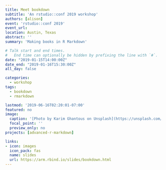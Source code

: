 ```yaml
---
title: Meet bookdown
subtitle: 'An rstudio::conf 2019 workshop'
authors: [alison]
event: 'rstudio::conf 2019'
event_url:
location: Austin, Texas
abstract: ''
summary: 'Making books in R Markdown'

# Talk start and end times.
#   End time can optionally be hidden by prefixing the line with `#`.
date: "2019-01-15T14:00:00Z"
date_end: "2019-01-16T15:30:00Z"
all_day: false

categories:
  - workshop
tags:
  - bookdown
  - rmarkdown

lastmod: '2019-06-16T02:20:01-07:00'
featured: no
image:
  caption: '[Photo by Karim Ghantous on Unsplash](https://unsplash.com/photos/JHTlgIpNyQA)'
  focal_point: ''
  preview_only: no
projects: [advanced-r-markdown]

links:
- icon: images
  icon_pack: fas
  name: slides
  url: https://arm.rbind.io/slides/bookdown.html
---
```

